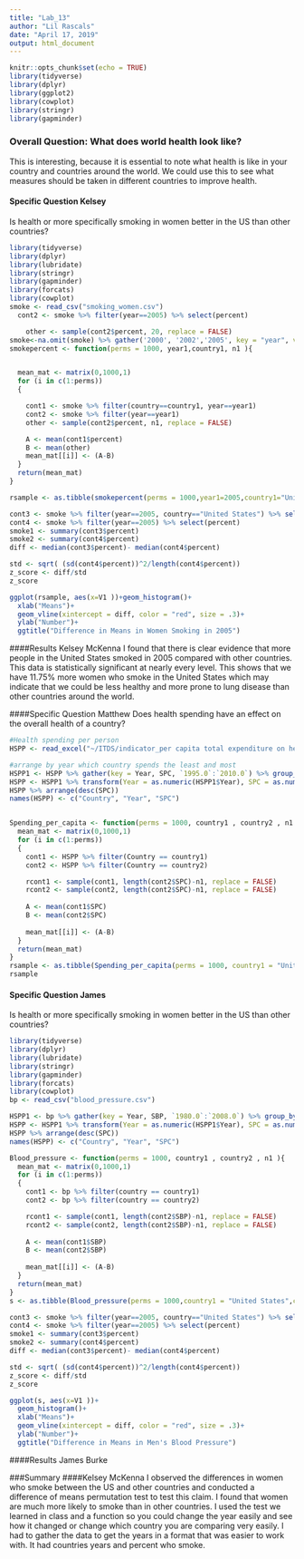 ```yaml
---
title: "Lab_13"
author: "Lil Rascals"
date: "April 17, 2019"
output: html_document
---
```


```r
knitr::opts_chunk$set(echo = TRUE)
library(tidyverse)
library(dplyr)
library(ggplot2)
library(cowplot)
library(stringr)
library(gapminder)
```
### Overall Question: What does world health look like?
This is interesting, because it is essential to note what health is like in your country and countries around the world. We could use this to see what measures should be taken in different countries to improve health. 

#### Specific Question Kelsey
Is health or more specifically smoking in women better in the US than other countries? 
```r
library(tidyverse)
library(dplyr)
library(lubridate)
library(stringr)
library(gapminder)
library(forcats)
library(cowplot)
smoke <- read_csv("smoking_women.csv")
  cont2 <- smoke %>% filter(year==2005) %>% select(percent)

    other <- sample(cont2$percent, 20, replace = FALSE)
smoke<-na.omit(smoke) %>% gather('2000', '2002','2005', key = "year", value = "percent")
smokepercent <- function(perms = 1000, year1,country1, n1 ){


  mean_mat <- matrix(0,1000,1)
  for (i in c(1:perms))
  {

    cont1 <- smoke %>% filter(country==country1, year==year1) 
    cont2 <- smoke %>% filter(year==year1) 
    other <- sample(cont2$percent, n1, replace = FALSE)

    A <- mean(cont1$percent)
    B <- mean(other)
    mean_mat[[i]] <- (A-B)
  }
  return(mean_mat)
}

rsample <- as.tibble(smokepercent(perms = 1000,year1=2005,country1="United States",n1=10))

cont3 <- smoke %>% filter(year==2005, country=="United States") %>% select(percent)
cont4 <- smoke %>% filter(year==2005) %>% select(percent)
smoke1 <- summary(cont3$percent)
smoke2 <- summary(cont4$percent)
diff <- median(cont3$percent)- median(cont4$percent)

std <- sqrt( (sd(cont4$percent))^2/length(cont4$percent))
z_score <- diff/std
z_score

ggplot(rsample, aes(x=V1 ))+geom_histogram()+
  xlab("Means")+
  geom_vline(xintercept = diff, color = "red", size = .3)+
  ylab("Number")+
  ggtitle("Difference in Means in Women Smoking in 2005")

```
####Results Kelsey McKenna
I found that there is clear evidence that more people in the United States smoked in 2005 compared with other countries. This data is statistically significant at nearly every level. This shows that we have 11.75% more women who smoke in the United States which may indicate that we could be less healthy and more prone to lung disease than other countries around the world. 



####Specific Question Matthew
Does health spending have an effect on the overall health of a country?


```r
#Health spending per person
HSPP <- read_excel("~/ITDS/indicator_per capita total expenditure on health (ppp int. $).xlsx", na = "NA")

#arrange by year which country spends the least and most
HSPP1 <- HSPP %>% gather(key = Year, SPC, `1995.0`:`2010.0`) %>% group_by(Year)
HSPP <- HSPP1 %>% transform(Year = as.numeric(HSPP1$Year), SPC = as.numeric(HSPP1$SPC)) %>% na.omit()
HSPP %>% arrange(desc(SPC))
names(HSPP) <- c("Country", "Year", "SPC")


Spending_per_capita <- function(perms = 1000, country1 , country2 , n1 ){
  mean_mat <- matrix(0,1000,1)
  for (i in c(1:perms))
  {
    cont1 <- HSPP %>% filter(Country == country1) 
    cont2 <- HSPP %>% filter(Country == country2) 

    rcont1 <- sample(cont1, length(cont2$SPC)-n1, replace = FALSE)
    rcont2 <- sample(cont2, length(cont2$SPC)-n1, replace = FALSE)
    
    A <- mean(cont1$SPC)
    B <- mean(cont2$SPC)
    
    mean_mat[[i]] <- (A-B)
  }
  return(mean_mat)
}
rsample <- as.tibble(Spending_per_capita(perms = 1000, country1 = "United States", country2 = "Luxembourg", n1 = 15))
rsample
```

#### Specific Question James
Is health or more specifically smoking in women better in the US than other countries? 
```r
library(tidyverse)
library(dplyr)
library(lubridate)
library(stringr)
library(gapminder)
library(forcats)
library(cowplot)
bp <- read_csv("blood_pressure.csv")

HSPP1 <- bp %>% gather(key = Year, SBP, `1980.0`:`2008.0`) %>% group_by(Year)
HSPP <- HSPP1 %>% transform(Year = as.numeric(HSPP1$Year), SPC = as.numeric(HSPP1$SPC)) %>% na.omit()
HSPP %>% arrange(desc(SPC))
names(HSPP) <- c("Country", "Year", "SPC")

Blood_pressure <- function(perms = 1000, country1 , country2 , n1 ){
  mean_mat <- matrix(0,1000,1)
  for (i in c(1:perms))
  {
    cont1 <- bp %>% filter(country == country1) 
    cont2 <- bp %>% filter(country == country2) 

    rcont1 <- sample(cont1, length(cont2$SBP)-n1, replace = FALSE)
    rcont2 <- sample(cont2, length(cont2$SBP)-n1, replace = FALSE)
    
    A <- mean(cont1$SBP)
    B <- mean(cont2$SBP)
    
    mean_mat[[i]] <- (A-B)
  }
  return(mean_mat)
}
s <- as.tibble(Blood_pressure(perms = 1000,country1 = "United States",country2 = "United Kingdom", n1 = 15))

cont3 <- smoke %>% filter(year==2005, country=="United States") %>% select(percent)
cont4 <- smoke %>% filter(year==2005) %>% select(percent)
smoke1 <- summary(cont3$percent)
smoke2 <- summary(cont4$percent)
diff <- median(cont3$percent)- median(cont4$percent)

std <- sqrt( (sd(cont4$percent))^2/length(cont4$percent))
z_score <- diff/std
z_score

ggplot(s, aes(x=V1 ))+
  geom_histogram()+
  xlab("Means")+
  geom_vline(xintercept = diff, color = "red", size = .3)+
  ylab("Number")+
  ggtitle("Difference in Means in Men's Blood Pressure")
```
  
####Results James Burke


###Summary
####Kelsey McKenna
I observed the differences in women who smoke between the US and other countries and conducted a difference of means permutation test to test this claim. I found that women are much more likely to smoke than in other countries. I used the test we learned in class and a function so you could change the year easily and see how it changed or change which country you are comparing very easily. I had to gather the data to get the years in a format that was easier to work with. It had countries years and percent who smoke. 

